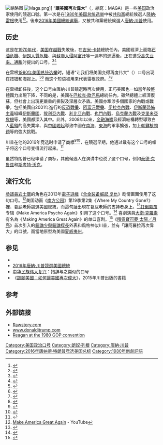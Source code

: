 {{noteTA
|1=zh-tw:唐納;zh-cn:唐纳德;zh-hk:當勞;zh-mo:當勞;
|2=zh-tw:川普;zh-cn:特朗普;zh-hk:特朗普;zh-mo:杜林普;
|3=zh-cn:罗纳德·里根; zh-tw:隆納·雷根; zh-hk:朗奴·列根;
|4=zh-cn:里根; zh-tw:雷根; zh-hk:列根;
}}
{{otheruses|subject=美国的竞选口号|other=其他与“'''让美国再次伟大'''”名称相近或相同的条目|让美国再次伟大 (消歧义)}}

[[File:Let's_Make_America_Great_Again_button.jpeg|缩略图]]
[[File:Maga.png|thumb]]]]
“'''讓美國再次偉大'''”（{{lang-en|Make America Great Again}}，縮寫：MAGA）是一些[[美国|美国]]政治家使用的競選口號。第一次是在[[1980年美国总统选举|1980年美国总统选举]]中被[[共和黨_(美國)|共和黨]]總統候選人[[隆納·雷根|隆納·雷根]]使用<ref>{{Cite web|title=Who really first came up with the phrase 'Make America Great Again'?|url=https://www.nbcnews.com/politics/2016-election/make-america-great-again-who-said-it-first-n645716|access-date=2021-05-07|work=NBC News|language=en|archive-date=2018-05-18|archive-url=https://web.archive.org/web/20180518182429/https://www.nbcnews.com/politics/2016-election/make-america-great-again-who-said-it-first-n645716|dead-url=no}}</ref><ref name="TrumpandReagan">{{Cite web|url=http://www.dailymail.co.uk/news/article-3077773/Trump-trademarked-slogan-Make-America-Great-just-DAYS-2012-election-says-Ted-Cruz-agreed-not-use-Scott-Walker-booms-TWICE-speech.html|title=EXCLUSIVE: Trump trademarked slogan 'Make America Great Again' just DAYS after the 2012 election and says Ted Cruz has agreed not to use it again after Scott Walker booms it TWICE in speech|author=David Martosko|date=2015-05-12|website=Daily Mail}}</ref>。後來[[2016年美國總統選舉|2016年美國總統選舉]]，又被共和黨總統候選人[[唐納·川普|唐納·川普]]使用。

== 历史 ==
这是在[[1970年代|1970年代]]，[[美国|美国]]在[[越戰|越戰]]失敗後，在[[吉米·卡特|吉米·卡特]]總統任內，美國經濟上面臨[[石油危機|石油危機]]、[[伊朗人質危機|伊朗人質危機]]、與[[蘇聯入侵阿富汗|蘇聯入侵阿富汗]]等一連串的進逼後，正在遭受[[停滯性通貨膨脹|高失业率、通胀]]时提出的口号。<ref name="TrumpandReagan">{{Cite web|url=http://www.dailymail.co.uk/news/article-3077773/Trump-trademarked-slogan-Make-America-Great-just-DAYS-2012-election-says-Ted-Cruz-agreed-not-use-Scott-Walker-booms-TWICE-speech.html|title=EXCLUSIVE: Trump trademarked slogan 'Make America Great Again' just DAYS after the 2012 election and says Ted Cruz has agreed not to use it again after Scott Walker booms it TWICE in speech|author=David Martosko|date=2015-05-12|website=Daily Mail}}</ref><ref>{{Cite web|url=http://www.iagreetosee.com/portfolio/make-america-great-again/|title=Ronald Reagan’s Classic 1980 Campaign Poster Challenges Voters, “Let’s Make America Great Again”|accessdate=2015-08-25|publisher=Iagreetosee.com}}</ref> 

在雷根[[1980年美国总统选举|1980年美国总统选举]]时，短语“让我们将美国变得再度伟大”（{{lang|en|Let's Make America Great Again}}）口号出现在按钮和海报上。<ref>{{Cite web|title=Reagan: 'Making America great' the first time — United States Studies Centre|url=https://www.ussc.edu.au/events/reagan-making-america-great-the-first-time|access-date=2021-05-07|work=www.ussc.edu.au|archive-date=2021-05-12|archive-url=https://web.archive.org/web/20210512213549/https://www.ussc.edu.au/events/reagan-making-america-great-the-first-time|dead-url=no}}</ref><ref>{{Cite web|url=http://www.rollingstone.com/politics/news/donald-trump-is-americas-stupidest-person-has-never-heard-of-google-20150325|title=Donald Trump Claims Authorship of Legendary Reagan Slogan; Has Never Heard of Google|accessdate=2016-01-27|author=Matt Taibbi|date=2015-03-25|work=Rolling Stone}}</ref> 而这个短语被用来代表雷根政府。<ref>{{Cite web|url=http://dailycaller.com/2015/08/16/trump-the-last-time-america-was-great-was-during-the-reagan-administration-video/|title=Trump: The Last Time America Was Great Was During the Reagan Administration [VIDEO]|accessdate=2015-08-25|publisher=Daily Caller.com}}</ref><ref>{{Cite web|url=http://www.mhhe.com/socscience/comm/wilson5/politics_chapter/prez09.html|title=Presidential Politics, 20th Century Style: Reagan-Carter|accessdate=2015-08-25|publisher=MHHE.com}}</ref>

在雷根卸任後，这个口号由唐納·川普競選時再次使用，正巧美國也一如當年般整體國力出現下降，不同的是，美國在[[巴拉克·歐巴馬|巴拉克·歐巴馬]]總統任內，雖然總體上經濟復蘇，但社會上出現更嚴重的撕裂及深層次矛盾。美國亦牽涉多個國家的內戰或戰爭，包括美國自2001年進行的[[反恐戰爭|反恐戰爭]]、[[自由哨兵行动|阿富汗戰爭]]、[[伊拉克內戰|伊拉克內戰]]、[[伊斯蘭恐怖主義|伊斯蘭恐怖主義]]組織[[伊斯蘭國|伊斯蘭國]]、[[敘利亞內戰|敘利亞內戰]]、[[第二次利比亞內戰|利比亞內戰]]、[[也門內戰_(2015年至今)|也門內戰]]、[[烏克蘭|烏克蘭]][[頓巴斯戰爭|內戰]]及[[克里米亞危機|克里米亞危機]]等，美國都深入其中。此外，2008年以來，[[金融海嘯|金融海嘯]]及經濟結構轉型導致白人[[藍領|藍領]]的高失業率、與[[中國崛起|中國崛起]]導致中國在[[南海|南海]]、[[東海|東海]]的軍事擴張，加上[[朝鮮核問題|朝鮮核問題]]等的強大挑戰。

川普在他的2016年竞选时申请了[[商標|商標]]<ref>{{Cite web|url=http://www.businessinsider.com/donald-trump-trademarked-make-america-great-again-2015-5|title=Donald Trump trademarked "Make America Great Again"|accessdate=2015-08-25|publisher=Business Insider.com}}</ref><ref>{{Cite web|url=http://www.realclearpolitics.com/articles/2015/08/23/trump_is_no_reagan_127851.html|title=Trump Is No Reagan|accessdate=2015-08-25|publisher=Realclearpolitic.com}}</ref>，在競選早期，他通过戴有这个口号的帽子将这个口号变得流行起来。<ref>{{Cite web|url=https://www.washingtonpost.com/news/the-fix/wp/2016/01/25/why-donald-trump-has-given-up-on-the-hat/|title=Why Donald Trump has given up on the hat|accessdate=2016-01-27|date=2016-01-25|work=The Washington Post}}</ref> 

虽然特朗普已经申请了商标，其他候选人在演讲中也说了这个口号，例如[[泰德·克鲁兹|泰德·克鲁兹]]和[[斯考特·沃克|斯考特·沃克]]。

== 流行文化 ==
[[合金装备系列角色列表|參議員岩士唐]]的角色在2013年[[電子遊戲|電子遊戲]]《[[合金装备崛起_复仇|合金装备崛起 复仇]]》剧情画面使用了这句口号。<ref>[https://www.youtube.com/watch?v=5o_Aoi6_c7w Make America Great Again] {{Wayback|url=https://www.youtube.com/watch?v=5o_Aoi6_c7w |date=20160211073351 }} - YouTube</ref>美国动画《[[南方公园|南方公园]]》第19季第2集《Where My Country Gone?》裡，葛屁老師競選美國總統，而這句話出現在葛屁老師的支持者身上。<ref>{{Cite web|url=http://www.thedailybeast.com/articles/2015/09/24/south-park-depicts-the-brutal-rape-of-donald-trump.html|title=‘South Park’ Depicts the Brutal Rape of Donald Trump|accessdate=2015-09-25|work=The Daily Beast}}</ref>[[打倒男孩|打倒男孩]]专辑《Make America Psycho Again》引用了这个口号。<ref>{{Cite web|url=http://www.billboard.com/articles/columns/rock/6738283/fall-out-boy-disney-jungle-book-cover-remix-album-make-america-psycho|title=Fall Out Boy Shares Disney 'Jungle Book' Cover, Plots Rapper-Filled Remix Album|accessdate=2015-11-12|date=2015-10-23|work=Billboard}}</ref> 喜劇演員[[大衛·克羅素|大衛·克羅素]]有名為《Making America Great Again》的单口喜剧。<ref>{{Cite web|url=http://www.ew.com/article/2016/01/05/david-cross-announces-making-america-great-again-nationwide-stand-tours|title=David Cross announces 'Making America Great Again!' nationwide stand-up tour|accessdate=2016-01-28|author=Dan Snierson|date=2016-01-05|work=Entertainment Weekly}}</ref>《[[精靈寶可夢_太陽／月亮|精靈寶可夢 太陽／月亮]]》首次引入的[[貓鼬少與貓鼬探長|貓鼬少與貓鼬探長]]外表和風格神似川普，並有「讓阿羅拉再次偉大」的口號，而當地原型為美國[[夏威夷州|夏威夷州]]。

== 参见 ==
* {{link-en|1980年隆納·雷根競選美國總統|Ronald Reagan presidential campaign, 1980}}
* [[2016年唐納·川普競選美國總統|2016年唐納·川普競選美國總統]]
* [[中华民族伟大复兴|中华民族伟大复兴]]：措辞与之类似的口号
* 《[[跛腳美國：如何讓美國再次偉大|跛腳美國：如何讓美國再次偉大]]》，2015年川普出版的書籍

== 参考 ==
{{Reflist|30em}}

== 外部链接 ==
{{Commonscat|Make America Great Again}}
* [https://www.rawstory.com/2015/08/supporters-tell-horrified-gop-pollster-why-they-trust-trump-to-make-america-great-again-its-on-his-hat/ Rawstory.com]{{Wayback|url=https://www.rawstory.com/2015/08/supporters-tell-horrified-gop-pollster-why-they-trust-trump-to-make-america-great-again-its-on-his-hat/ |date=20160422141721 }}
* [https://www.donaldjtrump.com/ www.donaldjtrump.com]{{Wayback|url=https://www.donaldjtrump.com/ |date=20160511080200 }}
* [http://www.c-span.org/video/?c4541862/reagan-1980-convention-make-america-great Reagan at the 1980 GOP convention]{{Wayback|url=http://www.c-span.org/video/?c4541862%2Freagan-1980-convention-make-america-great |date=20170521121407 }}

[[Category:美国政治口号|Category:美国政治口号]]
[[Category:朗奴·列根|Category:朗奴·列根]]
[[Category:唐納·川普|Category:唐納·川普]]
[[Category:2016年唐纳德·特朗普竞选美国总统|Category:2016年唐纳德·特朗普竞选美国总统]]
[[Category:1980年新創詞語|Category:1980年新創詞語]]